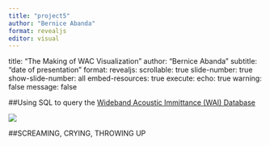 ```yaml
---
title: "project5"
author: "Bernice Abanda"
format: revealjs
editor: visual
---
```


title: "The Making of WAC Visualization"
author: "Bernice Abanda"
subtitle: "date of presentation"
format:
revealjs:
scrollable: true
slide-number: true
show-slide-number: all
embed-resources: true
execute:
echo: true
warning: false
message: false

##Using SQL to query the [Wideband Acoustic Immittance (WAI) Database](https://www.science.smith.edu/wai-database/)

![](https://www.science.smith.edu/wai-database/home/about/)

##SCREAMING, CRYING, THROWING UP
